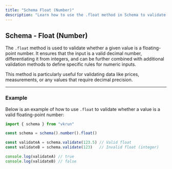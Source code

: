 ```yaml
---
title: "Schema Float (Number)"
description: "Learn how to use the .float method in Schema to validate floating-point numbers with precision and flexibility."
---
```


## Schema - Float (Number)

The `.float` method is used to validate whether a given value is a floating-point number. It ensures that the input is a valid decimal number, differentiating it from integers, and can be further combined with additional validation methods to define specific rules for numeric inputs.

This method is particularly useful for validating data like prices, measurements, or any values that require decimal precision.

---

### Example

Below is an example of how to use `.float` to validate whether a value is a valid floating-point number:

```ts
import { schema } from "vkrun"

const schema = schema().number().float()

const validateA = schema.validate(123.5) // Valid float
const validateB = schema.validate(123)   // Invalid float (integer)

console.log(validateA) // true
console.log(validateB) // false
```
